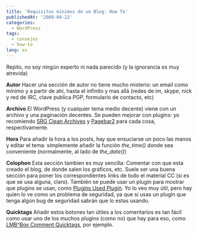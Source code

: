 ```yaml
---
title: 'Requisitos mínimos de un Blog: How To'
publishedAt: '2008-04-22'
categories:
  - WordPress
tags:
  - consejos
  - how-to
lang: es
---
```


Repito, no soy ningún experto ni nada parecido (y la ignorancia es muy atrevida)

**Autor** Hacer una sección de autor no tiene mucho misterio: un email como mínimo y a partir de ahí, hasta el infinito y mas allá (redes de im, skype, nick y red de IRC, clave publica PGP, formulario de contacto, etc)

**Archivo** El WordPress (y cualquier tema medio decente) viene con un archivo y una paginación decentes. Se pueden mejorar con plugins: yo recomiendo [SRG Clean Archives](http://www.sporadicnonsense.com 'Visitar página web del plugin') y [Pagebar2](http://www.elektroelch.de/hacks/wp/pagebar 'Visitar página web del plugin') para cada cosa, respectivamente.

**Hora** Para añadir la hora a los posts, hay que ensuciarse un poco las manos y editar el tema: simplemente añadir la función _the_time()_ donde sea conveniente (normalmente, al lado de _the_date()_)

**Colophon** Esta sección tambien es muy sencilla: Comentar con que esta creado el blog, de donde salen los gráficos, etc. Suele ser una buena sección para poner los correspondientes links de todo el material CC (si es que se usa alguna, claro). También se puede usar un plugin para mostrar que plugins se usan, como [Plugins Used Plugin](http://www.andrewsw.com/pages/pluginsUsedPlugin 'Visitar página web del plugin'). Yo lo veo muy útil, pero hay quien lo ve como un problema de seguridad, ya que si usas un plugin que tenga algún bug de seguridad sabrán que lo estas usando.

**Quicktags** Añadir estos botones tan útiles a los comentarios es tan fácil como usar uno de los muchos plugins (como no) que hay para eso, como [LMB^Box Comment Quicktags](http://lmbbox.com/projects/lmbbox-comment-quicktags/), por ejemplo.

